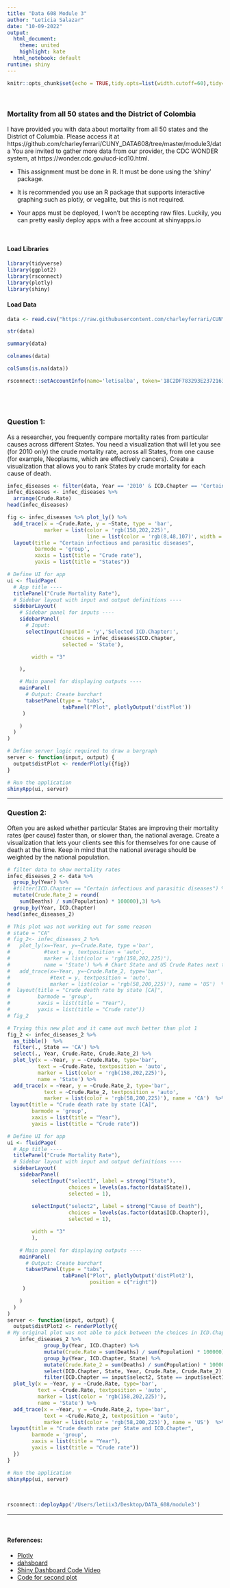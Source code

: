 ```yaml
---
title: "Data 608 Module 3"
author: "Leticia Salazar"
date: "10-09-2022"
output:
  html_document: 
    theme: united
    highlight: kate
  html_notebook: default
runtime: shiny
---
```


```r
knitr::opts_chunk$set(echo = TRUE,tidy.opts=list(width.cutoff=60),tidy=TRUE)
```

$~$

### Mortality from all 50 states and the District of Colombia

I have provided you with data about mortality from all 50 states and the District of Columbia. Please access it at https://github.com/charleyferrari/CUNY_DATA608/tree/master/module3/data You are invited to gather more data from our provider, the CDC WONDER system, at https://wonder.cdc.gov/ucd-icd10.html.

* This assignment must be done in R. It must be done using the ‘shiny’ package.

* It is recommended you use an R package that supports interactive graphing such as plotly, or vegalite, but this is not required.

* Your apps must be deployed, I won’t be accepting raw files. Luckily, you can pretty easily deploy apps with a free account at shinyapps.io



$~$

#### Load Libraries
```r
library(tidyverse)
library(ggplot2)
library(rsconnect)
library(plotly)
library(shiny)
```


#### Load Data
```r
data <- read.csv("https://raw.githubusercontent.com/charleyferrari/CUNY_DATA_608/master/module3/data/cleaned-cdc-mortality-1999-2010-2.csv", header = TRUE)
```


```r
str(data)
```


```r
summary(data)
```


```r
colnames(data)
```


```r
colSums(is.na(data))
```

```r
rsconnect::setAccountInfo(name='letisalba', token='18C2DF783293E23721636AD4A43F97C6', secret='seSfGaZ7eiF653BaFtyAGHFls/Z66OE/t7Sk2b9A')
```

$~$
-------------

### Question 1:
As a researcher, you frequently compare mortality rates from particular causes across different States. You need a visualization that will let you see (for 2010 only) the crude mortality rate, across all States, from one cause (for example, Neoplasms, which are effectively cancers). Create a visualization that allows you to rank States by crude mortality for each cause of death.

```r
infec_diseases <- filter(data, Year == '2010' & ICD.Chapter == 'Certain infectious and parasitic diseases')
infec_diseases <- infec_diseases %>% 
  arrange(Crude.Rate)
head(infec_diseases)
```


```r
fig <- infec_diseases %>% plot_ly() %>% 
  add_trace(x = ~Crude.Rate, y = ~State, type = 'bar', 
            marker = list(color = 'rgb(158,202,225)', 
                          line = list(color = 'rgb(8,48,107)', width = 1.5))) %>% 
  layout(title = "Certain infectious and parasitic diseases",
         barmode = 'group',
         xaxis = list(title = "Crude rate"),
         yaxis = list(title = "States"))
```


```r
# Define UI for app 
ui <- fluidPage(
  # App title ----
  titlePanel("Crude Mortality Rate"),
  # Sidebar layout with input and output definitions ----
  sidebarLayout(
    # Sidebar panel for inputs ----
    sidebarPanel(
      # Input: 
      selectInput(inputId = 'y','Selected ICD.Chapter:',
                  choices = infec_diseases$ICD.Chapter,
                  selected = 'State'),

        width = "3"

    ),

    # Main panel for displaying outputs ----
    mainPanel(
      # Output: Create barchart
      tabsetPanel(type = "tabs",
                  tabPanel("Plot", plotlyOutput('distPlot'))
     )

    )
  )
)

# Define server logic required to draw a bargraph
server <- function(input, output) {
  output$distPlot <- renderPlotly({fig})
}

# Run the application
shinyApp(ui, server)
```


-------------

### Question 2:
Often you are asked whether particular States are improving their mortality rates (per cause) faster than, or slower than, the national average. Create a visualization that lets your clients see this for themselves for one cause of death at the time. Keep in mind that the national average should be weighted by the national population.


```r
# filter data to show mortality rates
infec_diseases_2 <- data %>% 
  group_by(Year) %>% 
  #filter(ICD.Chapter == "Certain infectious and parasitic diseases") %>% 
  mutate(Crude.Rate_2 = round(
    sum(Deaths) / sum(Population) * 100000),3) %>%
  group_by(Year, ICD.Chapter)
head(infec_diseases_2)
```


```r
# This plot was not working out for some reason
# state = "CA"
# fig_2<- infec_diseases_2 %>%
#   plot_ly(x=~Year, y=~Crude.Rate, type ='bar',
#           #text = y, textposition = 'auto',
#           marker = list(color = 'rgb(158,202,225)'), 
#           name = 'State') %>% # Chart State and US Crude Rates next to one another
#   add_trace(x=~Year, y=~Crude.Rate_2, type='bar',
#             #text = y, textposition = 'auto',
#             marker = list(color = 'rgb(58,200,225)'), name = 'US')  %>%
#  layout(title = "Crude death rate by state [CA]",
#         barmode = 'group',
#         xaxis = list(title = "Year"),
#         yaxis = list(title = "Crude rate"))
# fig_2
```


```r
# Trying this new plot and it came out much better than plot 1
fig_2 <- infec_diseases_2 %>%
  as_tibble()  %>% 
  filter(., State == 'CA') %>% 
  select(., Year, Crude.Rate, Crude.Rate_2) %>%
  plot_ly(x = ~Year, y = ~Crude.Rate, type='bar',
          text = ~Crude.Rate, textposition = 'auto',
          marker = list(color = 'rgb(158,202,225)'), 
          name = 'State') %>% 
  add_trace(x = ~Year, y = ~Crude.Rate_2, type='bar',        
            text = ~Crude.Rate_2, textposition = 'auto',
            marker = list(color = 'rgb(58,200,225)'), name = 'CA')  %>%
 layout(title = "Crude death rate by state [CA]",
        barmode = 'group',
        xaxis = list(title = "Year"),
        yaxis = list(title = "Crude rate"))
```



```r
# Define UI for app 
ui <- fluidPage(
  # App title ----
  titlePanel("Crude Mortality Rate"),
  # Sidebar layout with input and output definitions ----
  sidebarLayout(
    sidebarPanel(
        selectInput("select1", label = strong("State"), 
                    choices = levels(as.factor(data$State)), 
                    selected = 1),
    
        selectInput("select2", label = strong("Cause of Death"), 
                    choices = levels(as.factor(data$ICD.Chapter)), 
                    selected = 1),

        width = "3"
        ),

    # Main panel for displaying outputs ----
    mainPanel(
      # Output: Create barchart
      tabsetPanel(type = "tabs",
                  tabPanel("Plot", plotlyOutput('distPlot2'),
                           position = c("right"))
     )

    )
  )
)
server <- function(input, output) {
  output$distPlot2 <- renderPlotly({
# My original plot was not able to pick between the choices in ICD.Chapter or States so I searched for different options and found someone else's code for this. Check reference below   
    infec_diseases_2 %>% 
            group_by(Year, ICD.Chapter) %>%
            mutate(Crude.Rate = sum(Deaths) / sum(Population) * 100000) %>% 
            group_by(Year, ICD.Chapter, State) %>%
            mutate(Crude.Rate_2 = sum(Deaths) / sum(Population) * 100000) %>%
            select(ICD.Chapter, State, Year, Crude.Rate, Crude.Rate_2) %>% 
            filter(ICD.Chapter == input$select2, State == input$select1) %>%
  plot_ly(x = ~Year, y = ~Crude.Rate, type='bar',
          text = ~Crude.Rate, textposition = 'auto',
          marker = list(color = 'rgb(158,202,225)'), 
          name = 'State') %>% 
  add_trace(x = ~Year, y = ~Crude.Rate_2, type='bar',        
            text = ~Crude.Rate_2, textposition = 'auto',
            marker = list(color = 'rgb(58,200,225)'), name = 'US')  %>%
 layout(title = "Crude death rate per State and ICD.Chapter",
        barmode = 'group',
        xaxis = list(title = "Year"),
        yaxis = list(title = "Crude rate"))
  })
}

# Run the application
shinyApp(ui, server)
```


$~$

```r
rsconnect::deployApp('/Users/letiix3/Desktop/DATA_608/module3')
```

-------------



$~$

#### References:
* [Plotly](https://plotly.com/r/bar-charts/)
* [dahsboard](https://stackoverflow.com/questions/36291489/how-do-you-integrate-2-different-shiny-apps-in-one)
* [Shiny Dashboard Code Video](https://www.youtube.com/watch?v=XoCgToAuzsU)
* [Code for second plot](https://rpubs.com/saayedalam/data608project3)

